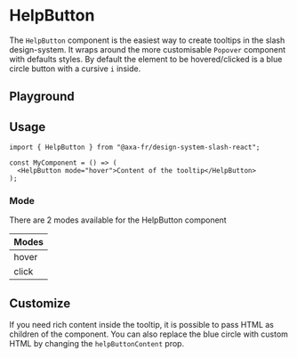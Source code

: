 
<Meta of={HelpButtonStories} />

# HelpButton

The `HelpButton` component is the easiest way to create tooltips in the slash design-system.
It wraps around the more customisable `Popover` component with defaults styles. By default the element to be hovered/clicked is a blue circle button with a cursive `i` inside.

## Playground

<Canvas of={HelpButtonStories.Default} />
<Controls of={HelpButtonStories.Default} />

## Usage

```tsx title="test.js"
import { HelpButton } from "@axa-fr/design-system-slash-react";

const MyComponent = () => (
  <HelpButton mode="hover">Content of the tooltip</HelpButton>
);
```

### Mode

There are 2 modes available for the HelpButton component

<table style={{ width: "100%" }}>
  <thead>
    <tr>
      <th>Modes</th>
    </tr>
  </thead>
  <tbody>
    <tr>
      <td>hover</td>
    </tr>
    <tr>
      <td>click</td>
    </tr>
  </tbody>
</table>

## Customize

If you need rich content inside the tooltip, it is possible to pass HTML as children of the component.
You can also replace the blue circle with custom HTML by changing the `helpButtonContent` prop.

<Canvas of={HelpButtonStories.WithHtml} sourceState="shown" />
